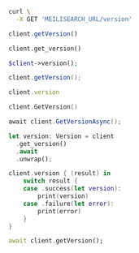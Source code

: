 <CodeGroup>

```bash cURL
curl \
  -X GET 'MEILISEARCH_URL/version'
```

```javascript JS
client.getVersion()
```

```python Python
client.get_version()
```

```php PHP
$client->version();
```

```java Java
client.getVersion();
```

```ruby Ruby
client.version
```

```go Go
client.GetVersion()
```

```csharp C#
await client.GetVersionAsync();
```

```rust Rust
let version: Version = client
  .get_version()
  .await
  .unwrap();
```

```swift Swift
client.version { (result) in
    switch result {
    case .success(let version):
        print(version)
    case .failure(let error):
        print(error)
    }
}
```

```dart Dart
await client.getVersion();
```
</CodeGroup>